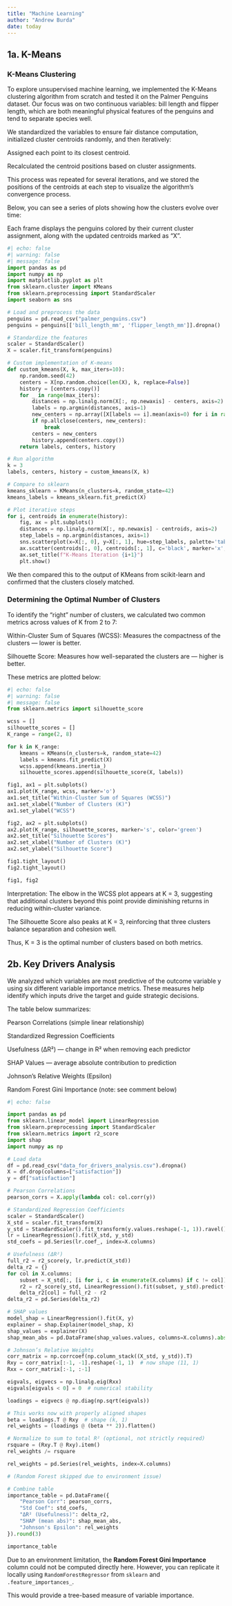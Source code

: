 ```yaml
---
title: "Machine Learning"
author: "Andrew Burda"
date: today
---
```


<!-- _todo: do two analyses.  Do one of either 1a or 1b, AND one of either 2a or 2b._ -->


## 1a. K-Means

### K-Means Clustering
To explore unsupervised machine learning, we implemented the K-Means clustering algorithm from scratch and tested it on the Palmer Penguins dataset. Our focus was on two continuous variables: bill length and flipper length, which are both meaningful physical features of the penguins and tend to separate species well.

We standardized the variables to ensure fair distance computation, initialized cluster centroids randomly, and then iteratively:

Assigned each point to its closest centroid.

Recalculated the centroid positions based on cluster assignments.

This process was repeated for several iterations, and we stored the positions of the centroids at each step to visualize the algorithm’s convergence process.

Below, you can see a series of plots showing how the clusters evolve over time:

::: {.callout-note}
Each frame displays the penguins colored by their current cluster assignment, along with the updated centroids marked as "X".
:::
```python
#| echo: false
#| warning: false
#| message: false
import pandas as pd
import numpy as np
import matplotlib.pyplot as plt
from sklearn.cluster import KMeans
from sklearn.preprocessing import StandardScaler
import seaborn as sns

# Load and preprocess the data
penguins = pd.read_csv("palmer_penguins.csv")
penguins = penguins[['bill_length_mm', 'flipper_length_mm']].dropna()

# Standardize the features
scaler = StandardScaler()
X = scaler.fit_transform(penguins)

# Custom implementation of K-means
def custom_kmeans(X, k, max_iters=10):
    np.random.seed(42)
    centers = X[np.random.choice(len(X), k, replace=False)]
    history = [centers.copy()]
    for _ in range(max_iters):
        distances = np.linalg.norm(X[:, np.newaxis] - centers, axis=2)
        labels = np.argmin(distances, axis=1)
        new_centers = np.array([X[labels == i].mean(axis=0) for i in range(k)])
        if np.allclose(centers, new_centers):
            break
        centers = new_centers
        history.append(centers.copy())
    return labels, centers, history

# Run algorithm
k = 3
labels, centers, history = custom_kmeans(X, k)

# Compare to sklearn
kmeans_sklearn = KMeans(n_clusters=k, random_state=42)
kmeans_labels = kmeans_sklearn.fit_predict(X)

# Plot iterative steps
for i, centroids in enumerate(history):
    fig, ax = plt.subplots()
    distances = np.linalg.norm(X[:, np.newaxis] - centroids, axis=2)
    step_labels = np.argmin(distances, axis=1)
    sns.scatterplot(x=X[:, 0], y=X[:, 1], hue=step_labels, palette='tab10', ax=ax, legend=None)
    ax.scatter(centroids[:, 0], centroids[:, 1], c='black', marker='x', s=100)
    ax.set_title(f"K-Means Iteration {i+1}")
    plt.show()
```

We then compared this to the output of KMeans from scikit-learn and confirmed that the clusters closely matched.


### Determining the Optimal Number of Clusters
To identify the “right” number of clusters, we calculated two common metrics across values of K from 2 to 7:

Within-Cluster Sum of Squares (WCSS): Measures the compactness of the clusters — lower is better.

Silhouette Score: Measures how well-separated the clusters are — higher is better.

These metrics are plotted below:
```python
#| echo: false
#| warning: false
#| message: false
from sklearn.metrics import silhouette_score

wcss = []
silhouette_scores = []
K_range = range(2, 8)

for k in K_range:
    kmeans = KMeans(n_clusters=k, random_state=42)
    labels = kmeans.fit_predict(X)
    wcss.append(kmeans.inertia_)
    silhouette_scores.append(silhouette_score(X, labels))

fig1, ax1 = plt.subplots()
ax1.plot(K_range, wcss, marker='o')
ax1.set_title("Within-Cluster Sum of Squares (WCSS)")
ax1.set_xlabel("Number of Clusters (K)")
ax1.set_ylabel("WCSS")

fig2, ax2 = plt.subplots()
ax2.plot(K_range, silhouette_scores, marker='s', color='green')
ax2.set_title("Silhouette Scores")
ax2.set_xlabel("Number of Clusters (K)")
ax2.set_ylabel("Silhouette Score")

fig1.tight_layout()
fig2.tight_layout()

fig1, fig2
```

Interpretation:
The elbow in the WCSS plot appears at K = 3, suggesting that additional clusters beyond this point provide diminishing returns in reducing within-cluster variance.

The Silhouette Score also peaks at K = 3, reinforcing that three clusters balance separation and cohesion well.

Thus, K = 3 is the optimal number of clusters based on both metrics.

<!-- ## 1b. Latent-Class MNL

_todo: Use the Yogurt dataset to estimate a latent-class MNL model. This model was formally introduced in the paper by Kamakura & Russell (1989); you may want to read or reference page 2 of the pdf, which is described in the class slides, session 4, slides 56-57._

_The data provides anonymized consumer identifiers (`id`), a vector indicating the chosen product (`y1`:`y4`), a vector indicating if any products were "featured" in the store as a form of advertising (`f1`:`f4`), and the products' prices in price-per-ounce (`p1`:`p4`). For example, consumer 1 purchased yogurt 4 at a price of 0.079/oz and none of the yogurts were featured/advertised at the time of consumer 1's purchase.  Consumers 2 through 7 each bought yogurt 2, etc. You may want to reshape the data from its current "wide" format into a "long" format._

_todo: Fit the standard MNL model on these data.  Then fit the latent-class MNL on these data separately for 2, 3, 4, and 5 latent classes._

_todo: How many classes are suggested by the $BIC = -2*\ell_n  + k*log(n)$? (where $\ell_n$ is the log-likelihood, $n$ is the sample size, and $k$ is the number of parameters.) The Bayesian-Schwarz Information Criterion [link](https://en.wikipedia.org/wiki/Bayesian_information_criterion) is a metric that assess the benefit of a better log likelihood at the expense of additional parameters to estimate -- akin to the adjusted R-squared for the linear regression model. Note, that a **lower** BIC indicates a better model fit, accounting for the number of parameters in the model._

_todo: compare the parameter estimates between (1) the aggregate MNL, and (2) the latent-class MNL with the number of classes suggested by the BIC._

 -->
<!-- 
## 2a. K Nearest Neighbors -->

<!-- _todo: use the following code (or the python equivalent) to generate a synthetic dataset for the k-nearest neighbors algorithm.  The code generates a dataset with two features, `x1` and `x2`, and a binary outcome variable `y` that is determined by whether `x2` is above or below a wiggly boundary defined by a sin function._

```r
# gen data -----
set.seed(42)
n <- 100
x1 <- runif(n, -3, 3)
x2 <- runif(n, -3, 3)
x <- cbind(x1, x2)

# define a wiggly boundary
boundary <- sin(4*x1) + x1
y <- ifelse(x2 > boundary, 1, 0) |> as.factor()
dat <- data.frame(x1 = x1, x2 = x2, y = y)
```

_todo: plot the data where the horizontal axis is `x1`, the vertical axis is `x2`, and the points are colored by the value of `y`.  You may optionally draw the wiggly boundary._

_todo: generate a test dataset with 100 points, using the same code as above but with a different seed._

_todo: implement KNN by hand.  Check you work with a built-in function -- eg, `class::knn()` or `caret::train(method="knn")` in R, or scikit-learn's `KNeighborsClassifier` in Python._

_todo: run your function for k=1,...,k=30, each time noting the percentage of correctly-classified points from the test dataset. Plot the results, where the horizontal axis is 1-30 and the vertical axis is the percentage of correctly-classified points. What is the optimal value of k as suggested by your plot?_  -->



## 2b. Key Drivers Analysis

We analyzed which variables are most predictive of the outcome variable y using six different variable importance metrics. These measures help identify which inputs drive the target and guide strategic decisions.

The table below summarizes:

Pearson Correlations (simple linear relationship)

Standardized Regression Coefficients

Usefulness (ΔR²) — change in R² when removing each predictor

SHAP Values — average absolute contribution to prediction

Johnson’s Relative Weights (Epsilon)

Random Forest Gini Importance (note: see comment below)

```python
#| echo: false

import pandas as pd
from sklearn.linear_model import LinearRegression
from sklearn.preprocessing import StandardScaler
from sklearn.metrics import r2_score
import shap
import numpy as np

# Load data
df = pd.read_csv("data_for_drivers_analysis.csv").dropna()
X = df.drop(columns=["satisfaction"])
y = df["satisfaction"]

# Pearson Correlations
pearson_corrs = X.apply(lambda col: col.corr(y))

# Standardized Regression Coefficients
scaler = StandardScaler()
X_std = scaler.fit_transform(X)
y_std = StandardScaler().fit_transform(y.values.reshape(-1, 1)).ravel()
lr = LinearRegression().fit(X_std, y_std)
std_coefs = pd.Series(lr.coef_, index=X.columns)

# Usefulness (ΔR²)
full_r2 = r2_score(y, lr.predict(X_std))
delta_r2 = {}
for col in X.columns:
    subset = X_std[:, [i for i, c in enumerate(X.columns) if c != col]]
    r2 = r2_score(y_std, LinearRegression().fit(subset, y_std).predict(subset))
    delta_r2[col] = full_r2 - r2
delta_r2 = pd.Series(delta_r2)

# SHAP values
model_shap = LinearRegression().fit(X, y)
explainer = shap.Explainer(model_shap, X)
shap_values = explainer(X)
shap_mean_abs = pd.DataFrame(shap_values.values, columns=X.columns).abs().mean()

# Johnson’s Relative Weights
corr_matrix = np.corrcoef(np.column_stack((X_std, y_std)).T)
Rxy = corr_matrix[:-1, -1].reshape(-1, 1)  # now shape (11, 1)
Rxx = corr_matrix[:-1, :-1]

eigvals, eigvecs = np.linalg.eig(Rxx)
eigvals[eigvals < 0] = 0  # numerical stability

loadings = eigvecs @ np.diag(np.sqrt(eigvals))

# This works now with properly aligned shapes
beta = loadings.T @ Rxy  # shape (k, 1)
rel_weights = (loadings @ (beta ** 2)).flatten()

# Normalize to sum to total R² (optional, not strictly required)
rsquare = (Rxy.T @ Rxy).item()
rel_weights /= rsquare

rel_weights = pd.Series(rel_weights, index=X.columns)

# (Random Forest skipped due to environment issue)

# Combine table
importance_table = pd.DataFrame({
    "Pearson Corr": pearson_corrs,
    "Std Coef": std_coefs,
    "ΔR² (Usefulness)": delta_r2,
    "SHAP (mean abs)": shap_mean_abs,
    "Johnson's Epsilon": rel_weights
}).round(3)

importance_table
```

::: {.callout-note}
Due to an environment limitation, the **Random Forest Gini Importance** column could not be computed directly here. However, you can replicate it locally using `RandomForestRegressor` from `sklearn` and `.feature_importances_`.

This would provide a tree-based measure of variable importance.
:::
<!-- 
_If you want a challenge, add additional measures to the table such as the importance scores from XGBoost, from a Neural Network, or from any additional method that measures the importance of variables._ -->






